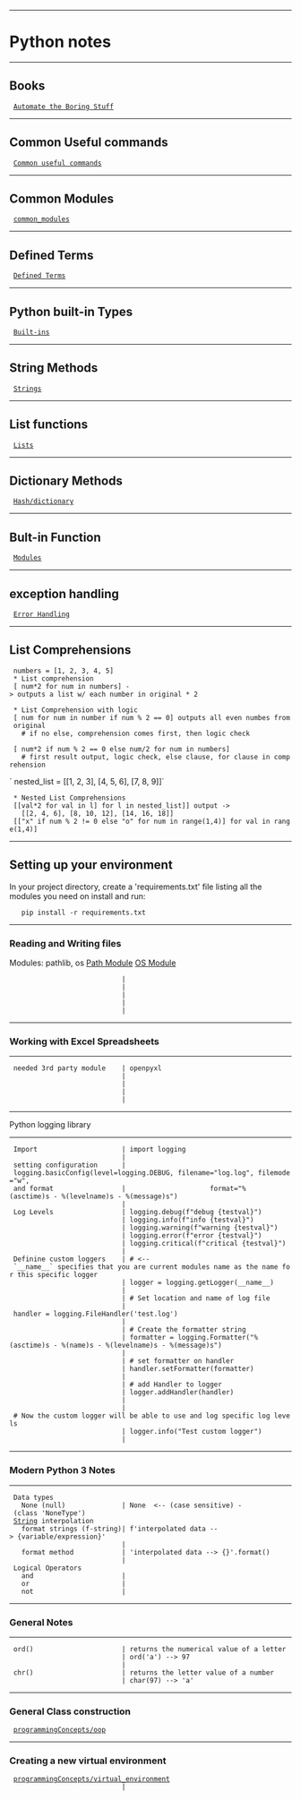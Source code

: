 --------------------------------------------------------------------------------
= Python notes =
--------------------------------------------------------------------------------
== Books ==
  [[AtBS|Automate the Boring Stuff]]
--------------------------------------------------------------------------------
== Common Useful commands ==
  [[Python/common_useful_commands|Common useful commands]]
--------------------------------------------------------------------------------
== Common Modules ==
  [[common_modules]]
--------------------------------------------------------------------------------
== Defined Terms ==
  [[programmingConcepts/Terms|Defined Terms]]
--------------------------------------------------------------------------------
== Python built-in Types ==
  [[programmingConcepts/builtins|Built-ins]]
--------------------------------------------------------------------------------
== String Methods ==
  [[programmingConcepts/strings|Strings]]
--------------------------------------------------------------------------------
== List functions ==
  [[programmingConcepts/lists|Lists]]
--------------------------------------------------------------------------------
== Dictionary Methods ==
  [[programmingConcepts/hash-dict|Hash/dictionary]]
--------------------------------------------------------------------------------
== Bult-in Function ==
  [[programmingConcepts/Modules|Modules]]
--------------------------------------------------------------------------------
== exception handling ==
  [[programmingConcepts/Error_handling|Error Handling]]
--------------------------------------------------------------------------------
== List Comprehensions ==
  numbers = [1, 2, 3, 4, 5]
  * List comprehension
  [ num*2 for num in numbers] -> outputs a list w/ each number in original * 2

  * List Comprehension with logic
  [ num for num in number if num % 2 == 0] outputs all even numbes from original
    # if no else, comprehension comes first, then logic check

  [ num*2 if num % 2 == 0 else num/2 for num in numbers]
    # first result output, logic check, else clause, for clause in comprehension

`  nested_list = [[1, 2, 3], [4, 5, 6], [7, 8, 9]]`
  * Nested List Comprehensions
  [[val*2 for val in l] for l in nested_list]] output ->
    [[2, 4, 6], [8, 10, 12], [14, 16, 18]]
  [["x" if num % 2 != 0 else "o" for num in range(1,4)] for val in range(1,4)]
--------------------------------------------------------------------------------
== Setting up your environment ==
In your project directory, create a 'requirements.txt' file listing
all the modules you need on install and run:
    pip install -r requirements.txt

--------------------------------------------------------------------------------
=== Reading and Writing files ===
Modules: pathlib, os
[[modules/path|Path Module]]
[[modules/os|OS Module]]
                             |
                             |
                             |
                             |
                             |
--------------------------------------------------------------------------------
=== Working with Excel Spreadsheets ===
--------------------------------------------------------------------------------
  needed 3rd party module    | openpyxl
                             |
                             |
                             |
                             |
--------------------------------------------------------------------------------
Python logging library
--------------------------------------------------------------------------------
  Import                     | import logging
                             |
  setting configuration      | logging.basicConfig(level=logging.DEBUG, filename="log.log", filemode="w",
  and format                 |                     format="%(asctime)s - %(levelname)s - %(message)s")
                             |
  Log Levels                 | logging.debug(f"debug {testval}")
                             | logging.info(f"info {testval}")
                             | logging.warning(f"warning {testval}")
                             | logging.error(f"error {testval}")
                             | logging.critical(f"critical {testval}")
                             |
  Definine custom loggers    | # <-- `__name__` specifies that you are current modules name as the name for this specific logger
                             | logger = logging.getLogger(__name__)
                             |
                             | # Set location and name of log file
                             | handler = logging.FileHandler('test.log')
                             |
                             | # Create the formatter string
                             | formatter = logging.Formatter("%(asctime)s - %(name)s - %(levelname)s - %(message)s")
                             |
                             | # set formatter on handler
                             | handler.setFormatter(formatter)
                             |
                             | # add Handler to logger
                             | logger.addHandler(handler)
                             |
                             | # Now the custom logger will be able to use and log specific log levels
                             | logger.info("Test custom logger")
                             |
--------------------------------------------------------------------------------
=== Modern Python 3 Notes ===
--------------------------------------------------------------------------------
  Data types
    None (null)              | None  <-- (case sensitive) - (class 'NoneType')
  [[String]] interpolation
    format strings (f-string)| f'interpolated data --> {variable/expression}'
                             |
    format method            | 'interpolated data --> {}'.format(<value>)
                             |
  Logical Operators
    and                      |
    or                       |
    not                      |
--------------------------------------------------------------------------------
=== General Notes ===
--------------------------------------------------------------------------------
  ord()                      | returns the numerical value of a letter
                             | ord('a') --> 97
                             |
  chr()                      | returns the letter value of a number
                             | char(97) --> 'a'
--------------------------------------------------------------------------------
=== General Class construction ===
  [[programmingConcepts/oop]]
--------------------------------------------------------------------------------
=== Creating a new virtual environment ===
  [[programmingConcepts/virtual_environment]]
                             |
